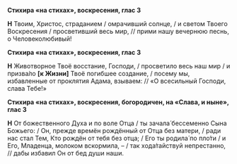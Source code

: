 **Стихира «на стихах», воскресения, глас 3**

**Н** Твоим, Христос, страданием / омрачивший солнце, / и светом Твоего Воскресения / просветивший весь мир, // прими нашу вечернюю песнь, о Человеколюбивый!

**Стихира «на стихах», воскресения, глас 3**

**Н** Животворное Твоё восстание, Господи, / просветило весь наш мир / и призва́ло **[**к Жизни**]** Твоё погибшее создание, / посему мы, избавленные от проклятия Адама, взываем: // «О всесильный Господи, слава Тебе!»

**Стихира «на стихах», воскресения, богородичен, на «Слава, и ныне», глас 3**

**Н** От божественного Духа и по воле Отца / ты зачала́ бессеменно Сына Божьего: / Он, прежде времён рождённый от Отца без матери, / ради нас стал Тем, Кто рождён от тебя без отца; / Его ты родила́ по пло́ти / и Его, Младенца, молоком вскормила, – / так хода́тайствуй непрестанно, // дабы избавил Он от бед души наши.
